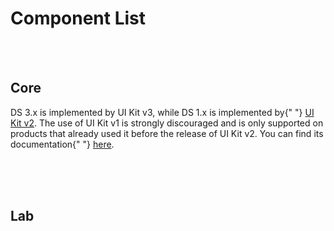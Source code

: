 



<Meta title="Get Started/Component List" />

# Component List

<br />
<br />

## Core

<p>
  DS 3.x is implemented by UI Kit v3, while DS 1.x is implemented by{" "}
  <a href="https://lumada-design.github.io/uikit/master/?path=/docs/*">UI Kit v2</a>. The use of
  UI Kit v1 is strongly discouraged and is only supported on products that already used it before
  the release of UI Kit v2. You can find its documentation{" "}
  <a href="https://lumada-design.github.io/uikit/v1.x/">here</a>.
</p>

<br />

<ComponentsTable tableData={coreTableData} tableColumnsConfig={coreComponentTableConfig} />

<br />
<br />

## Lab

<br />

<ComponentsTable tableData={labComponentData} tableColumnsConfig={labComponentTableConfig} />

